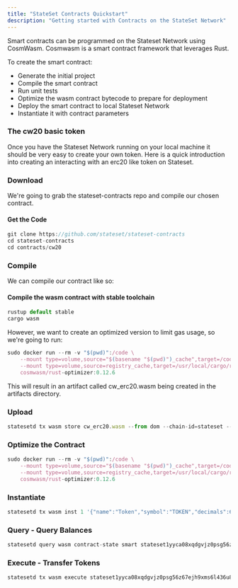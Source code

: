```yaml
---
title: "StateSet Contracts Quickstart"
description: "Getting started with Contracts on the StateSet Network"
---
```


Smart contracts can be programmed on the Stateset Network using CosmWasm.
Cosmwasm is a smart contract framework that leverages Rust.

To create the smart contract:

- Generate the initial project
- Compile the smart contract
- Run unit tests
- Optimize the wasm contract bytecode to prepare for deployment
- Deploy the smart contract to local Stateset Network
- Instantiate it with contract parameters

### The cw20 basic token

Once you have the Stateset Network running on your local machine it should be very easy to create your own token.
Here is a quick introduction into creating an interacting with an erc20 like token on Stateset.

### Download
We're going to grab the stateset-contracts repo and compile our chosen contract.

#### Get the Code

```jsx bash
git clone https://github.com/stateset/stateset-contracts
cd stateset-contracts
cd contracts/cw20
```

### Compile

We can compile our contract like so:

#### Compile the wasm contract with stable toolchain

```jsx bash
rustup default stable
cargo wasm
```

However, we want to create an optimized version to limit gas usage, so we're going to run:

```jsx bash
sudo docker run --rm -v "$(pwd)":/code \
    --mount type=volume,source="$(basename "$(pwd)")_cache",target=/code/target \
    --mount type=volume,source=registry_cache,target=/usr/local/cargo/registry \
    cosmwasm/rust-optimizer:0.12.6
```

This will result in an artifact called cw_erc20.wasm being created in the artifacts directory.

### Upload

```jsx bash
statesetd tx wasm store cw_erc20.wasm --from dom --chain-id=stateset --gas-prices 0.1ustate --gas auto --gas-adjustment 1.3 -b block -y
```

### Optimize the Contract

```jsx bash
sudo docker run --rm -v "$(pwd)":/code \
    --mount type=volume,source="$(basename "$(pwd)")_cache",target=/code/target \
    --mount type=volume,source=registry_cache,target=/usr/local/cargo/registry \
    cosmwasm/rust-optimizer:0.12.6
```

### Instantiate

```jsx bash
statesetd tx wasm inst 1 '{"name":"Token","symbol":"TOKEN","decimals":6,"initial_balances":[{"address":"stateset1mz337yp22zxje75f5gw2mfupems5cx3p2p2pax","amount":"2800000000"}]}' --label "token" --from dom --chain-id stateset --gas auto --gas-adjustment 1.3 -b block -y
```

### Query - Query Balances

```jsx bash
statesetd query wasm contract-state smart stateset1yyca08xqdgvjz0psg56z67ejh9xms6l436u8y58m82npdqqhmmtqr9zaus '{"balance":{"address":"stateset1mz337yp22zxje75f5gw2mfupems5cx3p2p2pax"}}' --chain-id stateset
```

### Execute - Transfer Tokens

```jsx bash
statesetd tx wasm execute stateset1yyca08xqdgvjz0psg56z67ejh9xms6l436u8y58m82npdqqhmmtqr9zaus '{"transfer":{"amount":"2000","owner":"stateset1mz337yp22zxje75f5gw2mfupems5cx3p2p2pax","recipient":"stateset1j57jhj3t6322sm8lwsnxcme8af8yrghp8jf9k7"}}' --from dom --chain-id stateset --gas auto --gas-adjustment 1.3 -b block -y
```